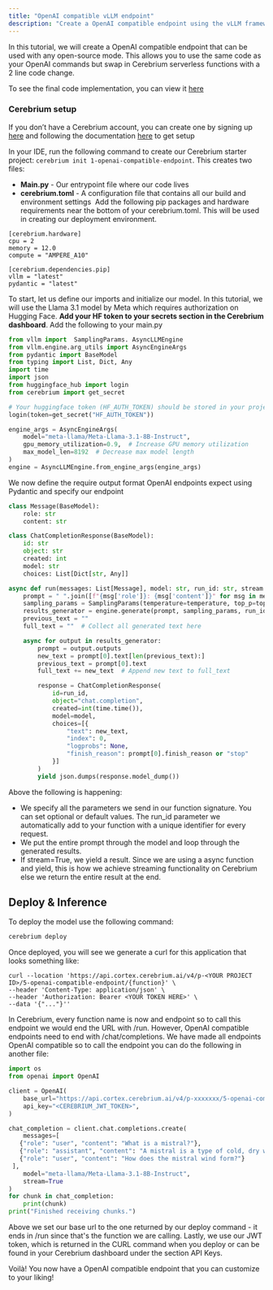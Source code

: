 ```yaml
---
title: "OpenAI compatible vLLM endpoint"
description: "Create a OpenAI compatible endpoint using the vLLM framework"
---
```


In this tutorial, we will create a OpenAI compatible endpoint that can be used with any open-source mode. This allows you to use the same code as your OpenAI commands but swap
in Cerebrium serverless functions with a 2 line code change.

To see the final code implementation, you can view it [here](https://github.com/CerebriumAI/examples/tree/master/5-large-language-models/1-openai-compatible-endpoint)

### Cerebrium setup

If you don’t have a Cerebrium account, you can create one by signing up [here](https://dashboard.cerebrium.ai/register) and following the documentation [here](https://docs.cerebrium.ai/cerebrium/getting-started/installation) to get setup

In your IDE, run the following command to create our Cerebrium starter project: `cerebrium init 1-openai-compatible-endpoint`. This creates two files:

- **Main.py** - Our entrypoint file where our code lives
- **cerebrium.toml** - A configuration file that contains all our build and environment settings
  ‍
  Add the following pip packages and hardware requirements near the bottom of your cerebrium.toml. This will be used in creating our deployment environment.

```
[cerebrium.hardware]
cpu = 2
memory = 12.0
compute = "AMPERE_A10"

[cerebrium.dependencies.pip]
vllm = "latest"
pydantic = "latest"
```

To start, let us define our imports and initialize our model. In this tutorial, we will use the Llama 3.1 model by Meta which requires authorization on Hugging Face. <b>Add your HF token
to your secrets section in the Cerebrium dashboard</b>. Add the following to your main.py

```python
from vllm import  SamplingParams. AsyncLLMEngine
from vllm.engine.arg_utils import AsyncEngineArgs
from pydantic import BaseModel
from typing import List, Dict, Any
import time
import json
from huggingface_hub import login
from cerebrium import get_secret

# Your huggingface token (HF_AUTH_TOKEN) should be stored in your project secrets on your dashboard
login(token=get_secret("HF_AUTH_TOKEN"))

engine_args = AsyncEngineArgs(
    model="meta-llama/Meta-Llama-3.1-8B-Instruct",
    gpu_memory_utilization=0.9,  # Increase GPU memory utilization
    max_model_len=8192  # Decrease max model length
)
engine = AsyncLLMEngine.from_engine_args(engine_args)
```

We now define the require output format OpenAI endpoints expect using Pydantic and specify our endpoint

```python
class Message(BaseModel):
    role: str
    content: str

class ChatCompletionResponse(BaseModel):
    id: str
    object: str
    created: int
    model: str
    choices: List[Dict[str, Any]]

async def run(messages: List[Message], model: str, run_id: str, stream: bool = True, temperature: float = 0.8, top_p: float = 0.95):
    prompt = " ".join([f"{msg['role']}: {msg['content']}" for msg in messages])
    sampling_params = SamplingParams(temperature=temperature, top_p=top_p)
    results_generator = engine.generate(prompt, sampling_params, run_id)
    previous_text = ""
    full_text = ""  # Collect all generated text here

    async for output in results_generator:
        prompt = output.outputs
        new_text = prompt[0].text[len(previous_text):]
        previous_text = prompt[0].text
        full_text += new_text  # Append new text to full_text

        response = ChatCompletionResponse(
            id=run_id,
            object="chat.completion",
            created=int(time.time()),
            model=model,
            choices=[{
                "text": new_text,
                "index": 0,
                "logprobs": None,
                "finish_reason": prompt[0].finish_reason or "stop"
            }]
        )
        yield json.dumps(response.model_dump())
```

Above the following is happening:

- We specify all the parameters we send in our function signature. You can set optional or default values. The run_id parameter we automatically add to your function with a unique identifier for every request.
- We put the entire prompt through the model and loop through the generated results.
- If stream=True, we yield a result. Since we are using a async function and yield, this is how we achieve streaming functionality on Cerebrium else we return the entire result at the end.

## Deploy & Inference

To deploy the model use the following command:

```bash
cerebrium deploy
```

Once deployed, you will see we generate a curl for this application that looks something like:

```curl
curl --location 'https://api.cortex.cerebrium.ai/v4/p-<YOUR PROJECT ID>/5-openai-compatible-endpoint/{function}' \
--header 'Content-Type: application/json' \
--header 'Authorization: Bearer <YOUR TOKEN HERE>' \
--data '{"..."}''
```

In Cerebrium, every function name is now and endpoint so to call this endpoint we would end the URL with /run. However, OpenAI compatible endpoints need to end with /chat/completions.
We have made all endpoints OpenAI compatible so to call the endpoint you can do the following in another file:

```python
import os
from openai import OpenAI

client = OpenAI(
    base_url="https://api.cortex.cerebrium.ai/v4/p-xxxxxxx/5-openai-compatible-endpoint/run",
    api_key="<CEREBRIUM_JWT_TOKEN>",
)

chat_completion = client.chat.completions.create(
    messages=[
   {"role": "user", "content": "What is a mistral?"},
   {"role": "assistant", "content": "A mistral is a type of cold, dry wind that blows across the southern slopes of the Alps from the Valais region of Switzerland into the Ligurian Sea near Genoa. It is known for its strong and steady gusts, sometimes reaching up to 60 miles per hour."},
   {"role": "user", "content": "How does the mistral wind form?"}
 ],
    model="meta-llama/Meta-Llama-3.1-8B-Instruct",
    stream=True
)
for chunk in chat_completion:
    print(chunk)
print("Finished receiving chunks.")
```

Above we set our base url to the one returned by our deploy command - it ends in /run since that's the function we are calling. Lastly, we use our JWT token, which is returned in the
CURL command when you deploy or can be found in your Cerebrium dashboard under the section API Keys.

Voilà! You now have a OpenAI compatible endpoint that you can customize to your liking!
